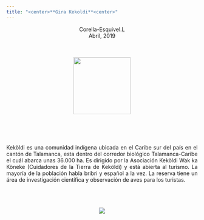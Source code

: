---
title: "<center>**Gira Kekoldi**<center>"
---

<center>Corella-Esquivel.L<center>
<center>Abril, 2019<center>

</p>
\
\
<center>![](imagen/torre.jpg){width=150px}</center>
</p>
\
\
\
<p align="justify">
Keköldi es una comunidad indígena ubicada en el Caribe sur del país en el cantón de Talamanca, esta dentro del corredor biológico Talamanca-Caribe el cuál abarca unas 36.000 ha. Es dirigido por la Asociación Keköldi Wak ka Köneke (Cuidadores de la Tierra de Keköldi) y está abierta al turismo. La mayoría de la población habla bribri y español a la vez. La reserva tiene un área de investigación científica y observación de aves para los turistas.
</p>
\
\
\
<center>![](imagen/map.jpg)</center>
